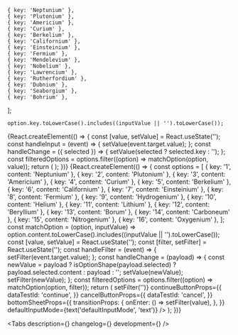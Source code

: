 


    { key: 'Neptunium' },
    { key: 'Plutonium' },
    { key: 'Americium' },
    { key: 'Curium' },
    { key: 'Berkelium' },
    { key: 'Californium' },
    { key: 'Einsteinium' },
    { key: 'Fermium' },
    { key: 'Mendelevium' },
    { key: 'Nobelium' },
    { key: 'Lawrencium' },
    { key: 'Rutherfordium' },
    { key: 'Dubnium' },
    { key: 'Seaborgium' },
    { key: 'Bohrium' },
];

    option.key.toLowerCase().includes((inputValue || '').toLowerCase());

<Meta
    title='Components/Forms/Selects/InputAutocomplete'
    component={InputAutocomplete}
    id='InputAutocomplete'
/>

<!-- Canvas -->

<Story name='InputAutocomplete'>
    {React.createElement(() => {
        const [value, setValue] = React.useState('');
        const handleInput = (event) => {
            setValue(event.target.value);
        };
        const handleChange = ({ selected }) => {
            setValue(selected ? selected.key : '');
        };
        const filteredOptions = options.filter((option) => matchOption(option, value));
        return (
            <InputAutocomplete
                options={filteredOptions}
                selected={boolean('prevent select', true) ? [] : undefined}
                block={boolean('block', false)}
                size={select('size', ['s', 'm', 'l', 'xl'], 's')}
                disabled={boolean('disabled', false)}
                error={text('error', '')}
                success={boolean('success', false)}
                hint={text('hint', '')}
                allowUnselect={boolean('allowUnselect', true)}
                closeOnSelect={boolean('closeOnSelect', false)}
                Arrow={boolean('Arrow', false) ? Arrow : undefined}
                circularNavigation={boolean('circularNavigation', false)}
                placeholder={text('placeholder', 'Введите элемент')}
                label={text('label', 'Элемент')}
                labelView={select('labelView', ['inner', 'outer'], 'inner')}
                onChange={handleChange}
                onInput={handleInput}
                value={value}
                defaultInputMode={text('defaultInputMode', 'text')}
            />
        );
    })}
</Story>

<Story name='InputAutocompleteMobile'>
    {React.createElement(() => {
        const options = [
            { key: '1', content: 'Neptunium' },
            { key: '2', content: 'Plutonium' },
            { key: '3', content: 'Americium' },
            { key: '4', content: 'Curium' },
            { key: '5', content: 'Berkelium' },
            { key: '6', content: 'Californium' },
            { key: '7', content: 'Einsteinium' },
            { key: '8', content: 'Fermium' },
            { key: '9', content: 'Hydrogenium' },
            { key: '10', content: 'Helium' },
            { key: '11', content: 'Lithium' },
            { key: '12', content: 'Beryllium' },
            { key: '13', content: 'Borum' },
            { key: '14', content: 'Carboneum' },
            { key: '15', content: 'Nitrogenium' },
            { key: '16', content: 'Oxygenium' },
        ];
        const matchOption = (option, inputValue) =>
            option.content.toLowerCase().includes((inputValue || '').toLowerCase());
        const [value, setValue] = React.useState('');
        const [filter, setFilter] = React.useState('');
        const handleFilter = (event) => {
            setFilter(event.target.value);
        };
        const handleChange = (payload) => {
            const newValue = payload
                ? isOptionShape(payload.selected)
                    ? payload.selected.content
                    : payload
                : '';
            setValue(newValue);
            setFilter(newValue);
        };
        const filteredOptions = options.filter((option) => matchOption(option, filter));
        return (
            <InputAutocompleteMobile
                dataTestId={'asfa fs asf afa'}
                block={boolean('block', false)}
                size={select('size', ['s', 'm', 'l', 'xl'], 's')}
                disabled={boolean('disabled', false)}
                error={text('error', '')}
                hint={text('hint', '')}
                closeOnSelect={boolean('closeOnSelect', true)}
                value={value}
                filter={filter}
                options={filteredOptions}
                placeholder={text('placeholder', 'Выберите элемент')}
                label={text('label', 'Элемент')}
                labelView={select('labelView', ['inner', 'outer'], 'inner')}
                onChange={handleChange}
                onFilter={handleFilter}
                onClearFilter={() => setFilter('')}
                continueButtonProps={{
                    dataTestId: 'continue',
                }}
                cancelButtonProps={{
                    dataTestId: 'cancel',
                }}
                bottomSheetProps={{
                    transitionProps: {
                        onEnter: () => setFilter(value),
                    },
                }}
                defaultInputMode={text('defaultInputMode', 'text')}
            />
        );
    })}
</Story>

<!-- Docs -->

<ComponentHeader
    name='InputAutocomplete'
    version={version}
    package='@alfalab/core-components/input-autocomplete'
    design='https://www.figma.com/file/cdNnkh2QdxuvYLrBm4cubM/Web-%3A%3A-Core-Default-Components?node-id=58839%3A63017'
    children='Дает возможность выбрать значение из списка доступных, либо ввести своё с помощью клавиатуры.'
/>

<Tabs description={<Description />} changelog={<Changelog />} development={<Development />} />
